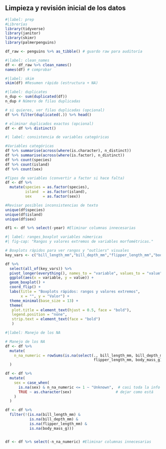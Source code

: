 ## Limpieza y revisión inicial de los datos

```r
#|label: prep
#Librerías
library(tidyverse)
library(janitor)
library(skimr)
library(palmerpenguins)

df_raw <- penguins %>% as_tibble() # guardo raw para auditoría
```

```r
#|label: clean_names
df <- df_raw %>% clean_names()
names(df) # comprobar
```

```r
#|label: skim
skim(df) #Resumen rápido (estructura + NA)
```

```r
#|label: duplicates
n_dup <- sum(duplicated(df))
n_dup # Número de filas duplicadas

# si quieres, ver filas duplicadas (opcional)
df %>% filter(duplicated(.)) %>% head()

# eliminar duplicados exactos (opcional)
df <- df %>% distinct()

```
```r
#| label: consistencia de variables categóricas

#Variables categóricas
df %>% summarise(across(where(is.character), n_distinct))
df %>% summarise(across(where(is.factor), n_distinct))
df %>% count(species)
df %>% count(island)
df %>% count(sex)

#Tipos de variables (convertir a factor si hace falta)
df <- df %>% 
  mutate(species = as.factor(species),
         island  = as.factor(island),
         sex     = as.factor(sex))

#Revisar posibles inconsistencias de texto
unique(df$species)
unique(df$island)
unique(df$sex)

df1 <- df %>% select(-year) #Eliminar columnas innecesarias
```
```r
#| label: ranges_boxplot variables númericas
#| fig-cap: "Rangos y valores extremos de variables morfométricas."

# Boxplots rápidos para ver rangos y "outliers" visuales
key_vars <- c("bill_length_mm","bill_depth_mm","flipper_length_mm","body_mass_g")

df %>%
  select(all_of(key_vars)) %>%
  pivot_longer(everything(), names_to = "variable", values_to = "value") %>%
  ggplot(aes(x = variable, y = value)) +
  geom_boxplot() +
  coord_flip() +
  labs(title = "Boxplots rápidos: rangos y valores extremos",
       x = "", y = "Valor") +
  theme_minimal(base_size = 13) +
  theme(
   plot.title = element_text(hjust = 0.5, face = "bold"),
   legend.position = "none",
   strip.text = element_text(face = "bold")
   )

```
```r
#|label: Manejo de los NA

# Manejo de los NA
df <- df %>%
  mutate(
    n_na_numeric = rowSums(is.na(select(., bill_length_mm, bill_depth_mm,
                                        flipper_length_mm, body_mass_g)))
  )

df <- df %>%
  mutate(
    sex = case_when(
      is.na(sex) & n_na_numeric <= 1 ~ "Unknown",  # casi toda la info presente
      TRUE ~ as.character(sex)                    # dejar como está
    )
  )

df <- df %>%
  filter(!(is.na(bill_length_mm) &
           is.na(bill_depth_mm) &
           is.na(flipper_length_mm) &
           is.na(body_mass_g)))


df <- df %>% select(-n_na_numeric) #Eliminar columnas innecesarias
```

